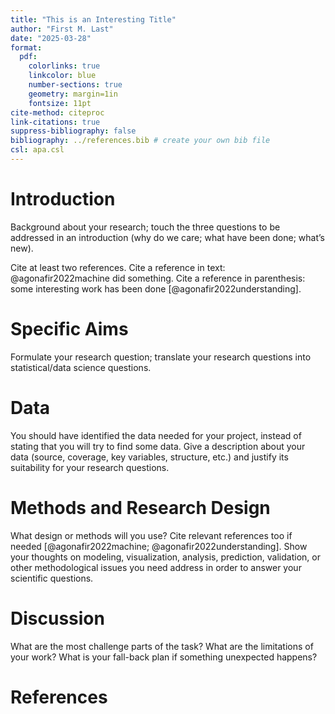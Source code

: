 ```yaml
---
title: "This is an Interesting Title"
author: "First M. Last"
date: "2025-03-28"
format:
  pdf:
    colorlinks: true
    linkcolor: blue
    number-sections: true
    geometry: margin=1in
    fontsize: 11pt 
cite-method: citeproc
link-citations: true
suppress-bibliography: false
bibliography: ../references.bib # create your own bib file
csl: apa.csl
---
```


# Introduction

Background about your research; touch the three questions to be
addressed in an introduction (why do we care; what have been done;
what's new). 

Cite at least two references. 
Cite a reference in text: @agonafir2022machine did something.
Cite a reference in parenthesis: some interesting work has been done
[@agonafir2022understanding].

# Specific Aims

Formulate your research question; translate your research questions
into statistical/data science questions.

# Data

You should have identified the data needed for your project, instead
of stating that you will try to find some data. Give a description
about your data (source, coverage, key variables, structure, etc.) 
and justify its suitability for your research questions.


# Methods and Research Design

What design or methods will you use? Cite relevant references too if
needed [@agonafir2022machine; @agonafir2022understanding].
Show your thoughts on modeling, visualization, analysis,
prediction, validation, or other methodological issues you need
address in order to answer your scientific questions.

# Discussion

What are the most challenge parts of the task? What are the
limitations of your work? What is your fall-back plan if something
unexpected happens?

# References  
